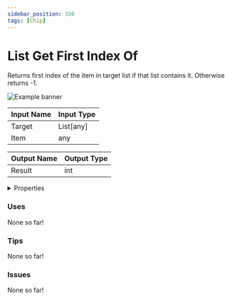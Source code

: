 ```yaml
---
sidebar_position: 330
tags: [Chip]
---
```


# List Get First Index Of

Returns first index of the item in target list if that list contains it. Otherwise returns -1.



![Example banner](./assets/d8926108-6c7d-4c78-8fbd-baac2b210e03.svg)

| Input Name | Input Type |
|-----------|-----------|
| Target | List[any] |
| Item | any |

| Output Name | Output Type |
|-----------|-----------|
| Result | int |


<details>
  <summary>Properties</summary>
  <div>
    <div>
    <table>
      <thead>
        <tr>
          <th>Is beta required?</th>
          <th>❌</th>
        </tr>
        <tr>
          <th>Is this chip a trolling risk?</th>
          <th>❌</th>
        </tr>
        <tr>
          <th>Chip UUID</th>
          <th>d8926108-6c7d-4c78-8fbd-baac2b210e03</th>
        </tr>
      </thead>
    </table>
    </div>
  </div>
</details>

### Uses

None so far!

### Tips

None so far!

### Issues

None so far!